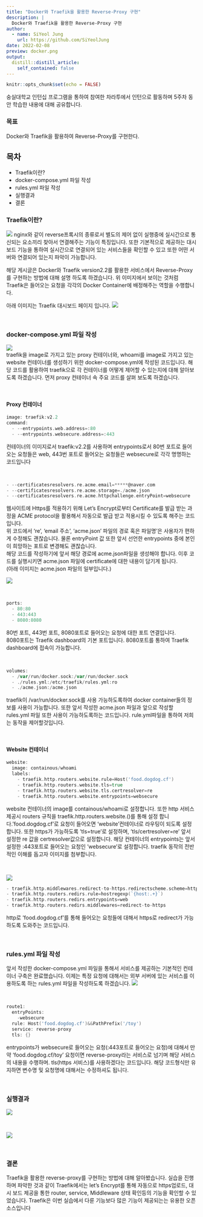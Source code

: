 ```yaml
---
title: "Docker와 Traefik을 활용한 Reverse-Proxy 구현"
description: |
  Docker와 Traefik을 활용한 Reverse-Proxy 구현
author:
  - name: SiYeol Jung
    url: https://github.com/SiYeolJung
date: 2022-02-08
preview: docker.png
output:
  distill::distill_article:
    self_contained: false
---
```



```r
knitr::opts_chunk$set(echo = FALSE)
```

숭실대학교 인턴십 프로그램을 통하여 참여한 차라투에서 인턴으로 활동하며 5주차 동안 학습한 내용에 대해 공유합니다. 

### __목표__
Docker와 Traefik을 활용하여 Reverse-Proxy를 구현한다. 

## __목차__
  + Traefik이란?
  + docker-compose.yml 파일 작성
  + rules.yml 파일 작성
  + 실행결과
  + 결론


### __Traefik이란?__
<img src="./docker.png">
nginx와 같이 reverse프록시의 종류로서 별도의 제어 없이 실행중에 실시간으로 통신되는 요소끼리 찾아서 연결해주는 기능이 특징입니다. 또한 기본적으로 제공하는 대시보드 기능을 통하여 실시간으로 연결되어 있는 서비스들을 확인할 수 있고 또한 어떤 서버와 연결되어 있는지 파악이 가능합니다.

해당 게시글은 Docker와 Traefik version2.2를 활용한 서비스에서 Reverse-Proxy를 구현하는 방법에 대해 설명 하도록 하겠습니다. 위 이미지에서 보이는 것처럼 Traefik은 들어오는 요청을 각각의 Docker Container에 배정해주는 역할을 수행합니다.  

아래 이미지는 Traefik 대시보드 페이지 입니다.
<img src="./Traefik-dashboard.PNG">

<br>

### __docker-compose.yml 파일 작성__
<img src="./docker-compose.jpg">  
traefik을 image로 가지고 있는 proxy 컨테이너와, whoami를 image로 가지고 있는 website 컨테이너를 생성하기 위한 docker-compose.yml에 작성된 코드입니다. 해당 코드를 활용하여 traefik으로 각 컨테이너를 어떻게 제어할 수 있는지에 대해 알아보도록 하겠습니다. 먼저 proxy 컨테이너 속 주요 코드를 살펴 보도록 하겠습니다.

<br>

#### __Proxy 컨테이너__
```go
image: traefik:v2.2
command:
  - --entrypoints.web.address=:80
  - --entrypoints.websecure.address=:443
```
컨테이너의 이미지로서 traefik:v2.2를 사용하며 entrypoints로서 80번 포트로 들어오는 요청들은 web, 443번 포트로 들어오는 요청들은 websecure로 각각 명명하는 코드입니다

<br>

```go
- --certificatesresolvers.re.acme.email=*****@naver.com
- --certificatesresolvers.re.acme.storage=./acme.json
- --certificatesresolvers.re.acme.httpchallenge.entryPoint=websecure
```
웹사이트에 Https를 적용하기 위해 Let's Encrypt로부터 Certificate를 발급 받는 과정을 ACME protocol을 활용해서 자동으로 발급 받고 적용시킬 수 있도록 해주는 코드입니다.  
위 코드에서 're', 'email 주소', 'acme.json' 파일의 경로 혹은 파일명'은 사용자가 편하게 수정해도 괜찮습니다. 물론 entryPoint 값 또한 앞서 선언한 entrypoints 중에 본인이 희망하는 포트로 변경해도 괜찮습니다.  
해당 코드를 작성하기에 앞서 해당 경로에 acme.json파일을 생성해야 합니다. 이후 코드를 실행시키면 acme.json 파일에 certificate에 대한 내용이 담기게 됩니다.  
(아래 이미지는 acme.json 파일의 일부입니다.)

<img src="./acme.png">

<br>

```go
ports:
  - 80:80
  - 443:443
  - 8080:8080
```
80번 포트, 443번 포트, 8080포트로 들어오는 요청에 대한 포트 연결입니다.  
8080포트는 Traefik dashboard의 기본 포트입니다. 8080포트를 통하여 Traefik dashboard에 접속이 가능합니다.  

<br>

```go
volumes:
  - /var/run/docker.sock:/var/run/docker.sock
  - ./rules.yml:/etc/traefik/rules.yml:ro
  - ./acme.json:/acme.json 
```
traefik이 /var/run/docker.sock를 사용 가능하도록하여 docker container들의 정보를 사용이 가능합니다.
또한 앞서 작성한 acme.json 파일과 앞으로 작성할 rules.yml 파일 또한 사용이 가능하도록하는 코드입니다.
rule.yml파일을 통하여 저희는 동작을 제어할것입니다.

<br>

#### __Website 컨테이너__
```go
website:
  image: containous/whoami
  labels:
    - traefik.http.routers.website.rule=Host('food.dogdog.cf')
    - traefik.http.routers.website.tls=true
    - traefik.http.routers.website.tls.certresolver=re
    - traefik.http.routers.website.entrypoints=websecure
```
website 컨테이너의 image를 containous/whoami로 설정합니다. 또한 http 서비스 제공시 routers 규칙을 traefik.http.routers.website.()를 통해 설정 합니다.'food.dogdog.cf'로 요청이 들어오면 'website'컨테이너로 라우팅이 되도록 설정합니다. 또한 https가 가능하도록 'tls=true'로 설정하며, 'tls/certresolver=re' 앞서 설정한 re 값을 certresolver값으로 설정합니다. 해당 컨테이너의 entrypoints는 앞서 설정한 :443포트로 들어오는 요청인 'websecure'로 설정합니다. traefik 동작의 전반적인 이해를 돕고자 이미지를 첨부합니다.

<br>

<img src="./traefik-architecture.png">


```go
- traefik.http.middlewares.redirect-to-https.redirectscheme.scheme=https
- traefik.http.routers.redirs.rule=hostregexp(`{host:.+}`)
- traefik.http.routers.redirs.entrypoints=web
- traefik.http.routers.redirs.middlewares=redirect-to-https
```
http로 'food.dogdog.cf'를 통해 들어오는 요청들에 대해서 https로 redirect가 가능하도록 도와주는 코드입니다.

<br>

### __rules.yml 파일 작성__
앞서 작성한 docker-compose.yml 파일을 통해서 서비스를 제공하는 기본적인 컨테이너 구축은 완료했습니다. 이제는 특정 요청에 대해서는 외부 서버에 있는 서비스를 이용하도록 하는 rules.yml 파일을 작성하도록 하겠습니다.
<img src="./rule.PNG">

<br>

```go
route1: 
  entryPoints:
    -websecure
  rule: Host('food.dogdog.cf')&&PathPrefix('/toy')
  service: reverse-proxy
  tls: {}
```
entrypoints가 websecure로 들어오는 요청(:443포트로 들어오는 요청)에 대해서 만약 'food.dogdog.cf/toy' 요청이면 reverse-proxy라는 서비스로 넘기며 해당 서비스의 내용을 수행하며. tls(https 서비스)를 사용하겠다는 코드입니다.
해당 코드형식만 유지하면 변수명 및 요청명에 대해서는 수정하셔도 됩니다.

<br>

### __실행결과__
<img src="./food-dogdog.png">

<br>

<img src="./food-dogdog-toy.png">

<br>

### __결론__
Traefik을 활용한 reverse-proxy를 구현하는 방법에 대해 알아봤습니다. 실습을 진행하며 파악한 것과 같이 Traefik에서는 let's Encrypt를 통해 자동으로 https업로드, 대시 보드 제공을 통한 router, service, Middleware 상태 확인등의 기능을 확인할 수 있었습니다. Traefik은 이번 실습에서 다룬 기능보다 많은 기능이 제공되는는 유용한 오픈소스입니다